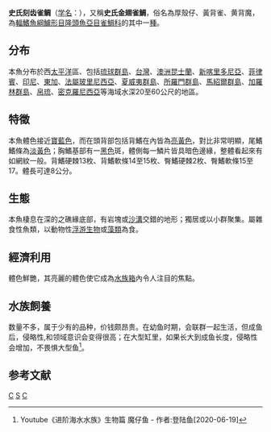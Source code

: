 {{NoteTA
|G1=Toponym
}}
{{Speciesbox
| taxon = Chrysiptera starcki
| image = Pomacentridae - Chrysiptera starcki.JPG
| binomial_authority = (Alien, 1973)<ref name='id7918'>{{cite web| url =http://www.bioinfo.cn/db05/BjdwSpecies.php?action=view&id=7918| title =史氏刻齿雀鲷| work =《中国动物物种编目数据库》| publisher =中国科学院微生物研究所| author =中国科学院动物研究所| accessdate =2009-04-16| deadurl =yes| archiveurl =https://web.archive.org/web/20160305005359/http://www.bioinfo.cn/db05/BjdwSpecies.php?action=view&id=7918| archivedate =2016-03-05}}</ref>
}}

'''史氏刻齿雀鲷'''（[[学名|学名]]：{{lang|la|''Chrysiptera starcki''}}），又稱'''史氏金翅雀鯛'''，俗名為厚殼仔、黃背雀、黄背魔，為[[輻鰭魚綱|輻鰭魚綱]][[鱸形目|鱸形目]][[隆頭魚亞目|隆頭魚亞目]][[雀鯛科|雀鯛科]]的其中一[[種|種]]。

==分布==
本魚分布於西[[太平洋|太平洋]]區、包括[[琉球群島|琉球群島]]、[[台灣|台灣]]、[[澳洲|澳洲]][[昆士蘭|昆士蘭]]、[[新喀里多尼亞|新喀里多尼亞]]、[[菲律賓|菲律賓]]、[[印尼|印尼]]、[[東加|東加]]、[[法屬玻里尼西亞|法屬玻里尼西亞]]、[[夏威夷群島|夏威夷群島]]、[[所羅門群島|所羅門群島]]、[[馬紹爾群島|馬紹爾群島]]、[[加羅林群島|加羅林群島]]、[[帛琉|帛琉]]、[[密克羅尼西亞|密克羅尼西亞]]等海域水深20至60公尺的地區。

==特徵==
本魚體色接近[[寶藍色|寶藍色]]，而在頭背部包括背鰭在內皆為[[亮黃色|亮黃色]]，對比非常明顯，尾鰭鰭條為[[淡黃色|淡黃色]]；胸鰭基部有一[[黑色|黑色]]斑，體側每一鱗片皆具暗色邊緣，整體看起來有如網紋一般。背鰭硬棘13枚、背鰭軟條14至15枚、臀鰭硬棘2枚、臀鰭軟條15至17。體長可達8公分。

==生態==
本魚棲息在深的之礁緣底部，有岩塊或[[沙溝|沙溝]]交錯的地形；獨居或以小群聚集。屬雜食性魚類，以動物性[[浮游生物|浮游生物]]或[[藻類|藻類]]為食。

==經濟利用==
體色鮮艷，其亮麗的體色使它成為[[水族箱|水族箱]]內令人注目的焦點。

==水族飼養==
数量不多，属于少有的品种，价钱颇昂贵。在幼鱼时期，会联群一起生活，但成鱼后，侵略性,和领域意识会变得很高；在大型缸里，如果长大到成鱼长度，侵略性会增加，不畏惧大型鱼<ref name='idLLIQEGRgzNM'>Youtube《进阶海水水族》生物篇 魔仔鱼 - 作者:登陆鱼[2020-06-19]</ref>。

==参考文献==
{{reflist}}
{{Taxonbar|from=Q3752053}}

[[Category:觀賞魚|C]]
[[Category:刻齿雀鲷属|S]]
[[Category:1973年描述的鱼类|C]]